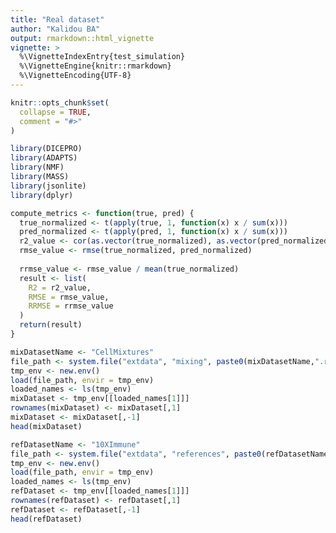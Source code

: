```yaml
---
title: "Real dataset"
author: "Kalidou BA"
output: rmarkdown::html_vignette
vignette: >
  %\VignetteIndexEntry{test_simulation}
  %\VignetteEngine{knitr::rmarkdown}
  %\VignetteEncoding{UTF-8}
---
```


```r
knitr::opts_chunk$set(
  collapse = TRUE,
  comment = "#>"
)
```


```r
library(DICEPRO)
library(ADAPTS)
library(NMF)
library(MASS)
library(jsonlite)
library(dplyr)
```


```r
compute_metrics <- function(true, pred) {
  true_normalized <- t(apply(true, 1, function(x) x / sum(x)))
  pred_normalized <- t(apply(pred, 1, function(x) x / sum(x)))
  r2_value <- cor(as.vector(true_normalized), as.vector(pred_normalized))^2
  rmse_value <- rmse(true_normalized, pred_normalized)
  
  rrmse_value <- rmse_value / mean(true_normalized)
  result <- list(
    R2 = r2_value,
    RMSE = rmse_value,
    RRMSE = rrmse_value
  )
  return(result)
}
```


```r
mixDatasetName <- "CellMixtures"
file_path <- system.file("extdata", "mixing", paste0(mixDatasetName,".rda"), package = "DICEPRO")
tmp_env <- new.env()
load(file_path, envir = tmp_env)
loaded_names <- ls(tmp_env)
mixDataset <- tmp_env[[loaded_names[1]]]
rownames(mixDataset) <- mixDataset[,1]
mixDataset <- mixDataset[,-1]
head(mixDataset)
```


```r
refDatasetName <- "10XImmune"
file_path <- system.file("extdata", "references", paste0(refDatasetName,".rda"), package = "DICEPRO")
tmp_env <- new.env()
load(file_path, envir = tmp_env)
loaded_names <- ls(tmp_env)
refDataset <- tmp_env[[loaded_names[1]]]
rownames(refDataset) <- refDataset[,1]
refDataset <- refDataset[,-1]
head(refDataset)
```


<!-- ```{r run DICEPRO} -->
<!-- DICEPRO::DICEPRO(reference = refDataset, bulk = mixDataset, methodDeconv = "DCQ", refName = "10XImmune", bulkName = "CellMixtures", hp_max_evals = 5) -->
<!-- ``` -->


<!-- ```{r execute with best HyperParams} -->
<!-- P_cb <- t(DICEPRO::running_method(reference = refDataset, bulk = mixDataset, methodDeconv = "DCQ")) -->

<!-- geneIntersect <- intersect(rownames(refDataset), rownames(mixDataset)) -->

<!-- refDataset <- apply(refDataset[geneIntersect, ], 2, as.numeric) -->
<!-- mixDataset <- apply(mixDataset[geneIntersect, ], 2, as.numeric) -->
<!-- rownames(refDataset) <- rownames(mixDataset) <- geneIntersect -->

<!-- r_dataset <- list('B' = mixDataset, "P_cb" = P_cb, "W_cb" = refDataset) -->

<!-- bestHP <- list("lambda" = 17.80878, "gamma" = 1.686415, p_prime = 0.1483778) -->

<!-- resultDicepro <- DICEPRO::nmf_lbfgsb(r_dataset, p_prime = bestHP$p_prime, lambda_ = bestHP$lambda, gamma_par = bestHP$gamma)  -->

<!-- write.table(cbind("Mixture" = rownames(resultDicepro$H), resultDicepro$H),  -->
<!--             paste0(mixDatasetName, "_", refDatasetName,"/Dicepro.tsv"),  -->
<!--             sep = "\t", row.names = FALSE, quote = FALSE) -->
<!-- ``` -->


<!-- ```{r format predictions} -->
<!-- input_file <- file.path(paste0(mixDatasetName, "_", refDatasetName), "Dicepro.tsv") -->
<!-- output_file <- file.path(paste0(mixDatasetName, "_", refDatasetName), "diceproReformattedPredictions.tsv") -->
<!-- truth_file <- file.path("inst/extdata/truthProportion", paste0("TrueProps", mixDatasetName, ".tsv")) -->

<!-- cmd <- paste( -->
<!--   "python inst/2ReformatPredictions/A_FormatPredictions.py", -->
<!--   input_file, -->
<!--   truth_file, -->
<!--   ">", -->
<!--   output_file -->
<!-- ) -->

<!-- system(cmd) -->
<!-- ``` -->


<!-- ```{r comput metric} -->
<!-- goldProp <- read.delim(truth_file, sep = "\t", header = TRUE, row.names = 1, stringsAsFactors = FALSE) -->
<!-- predProp <- read.delim(output_file, sep = "\t", header = TRUE, row.names = 1, stringsAsFactors = FALSE) -->

<!-- intersectCT <- intersect(colnames(goldProp), colnames(predProp)) -->

<!-- intersectSample <- intersect(rownames(goldProp), rownames(predProp)) -->

<!-- resultPerfrom <- compute_metrics(goldProp[intersectSample, intersectCT], predProp[intersectSample, intersectCT]) -->

<!-- write.csv(resultPerfrom,  -->
<!--           paste0("inst/2ReformatPredictions/metrics_Dicepro_",  -->
<!--                  bulkName , "_", refName, ".csv"),  -->
<!--           row.names = FALSE) -->
<!-- ``` -->


<!-- ```{r save all result to one dataframe} -->
<!-- pathResult <- paste0(mixDatasetName, "_", refDatasetName, "/optim/results") -->
<!-- files_json <- list.files(path = pathResult, pattern = "*.json", full.names = TRUE) -->


<!-- extract_json_info <- function(fichier) { -->
<!--   json_data <- fromJSON(fichier) -->

<!--   returned <- json_data$returned_dict -->
<!--   params <- json_data$current_params -->

<!--   data.frame( -->
<!--     loss = returned$loss, -->
<!--     constraint = returned$constraint, -->
<!--     status = returned$status, -->
<!--     start_time = returned$start_time, -->
<!--     duration = returned$duration, -->
<!--     gamma = params$gamma, -->
<!--     lambda_ = params$lambda_, -->
<!--     p_prime = params$p_prime, -->
<!--     stringsAsFactors = FALSE -->
<!--   ) -->
<!-- } -->

<!-- resultats <- do.call(rbind, lapply(files_json, extract_json_info)) -->

<!-- file_save <- file.path(paste0(mixDatasetName, "_", refDatasetName), "hyperopt_resultats.csv") -->
<!-- write.csv(resultats, file_save, row.names = FALSE) -->

<!-- cat("✅ Résultats sauvegardés dans :", file_save, "\n") -->

<!-- ``` -->


